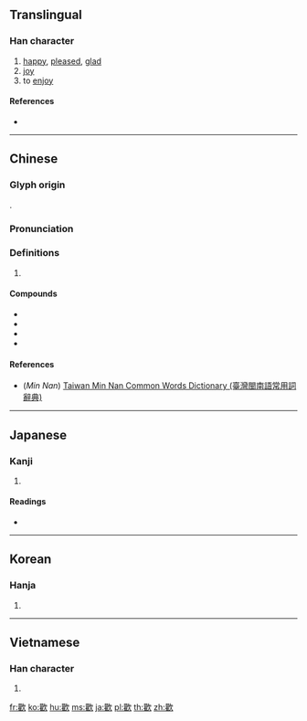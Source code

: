 {{character info/new}}
{{also|歓|驩|欢}}
==Translingual==
{{Han simplified forms|歡|歓|欢}}

===Han character===
{{Han char|rn=76|rad=欠|as=18|sn=22|four=47282|canj=TGNO|ids=⿰雚欠}}

# [[happy]], [[pleased]], [[glad]]
# [[joy]]
# to [[enjoy]]

====References====
* {{Han ref|kx=0573.120|dkj=16242|dj=0961.120|hdz=32153.170|uh=6B61|ud=27489|bh=C577|bd=50551}}

----

==Chinese==
{{zh-forms|s=欢}}

===Glyph origin===
{{Han etym}}
{{Han compound|雚|欠|c1=p|c2=s|ls=psc}}.

===Pronunciation===
{{zh-pron
|m=huān
|c=fun1
|h=pfs=fôn
|mn=hoaⁿ/hoan
|mn_note=hoaⁿ - vernacular, hoan - literary
|md=
|w=
|mc=y
|oc=y
|cat=a,n,v
}}

===Definitions===
{{zh-hanzi}}

# {{rfdef|lang=zh}}

====Compounds====
* {{zh-l|歡場}}
* {{zh-l|歡呼}}
* {{zh-l|歡送}}
* {{zh-l|歡天喜地}}

====References====
* (''Min Nan'') [http://twblg.dict.edu.tw/holodict_new/default.jsp Taiwan Min Nan Common Words Dictionary (臺灣閩南語常用詞辭典)]

----

==Japanese==

===Kanji===
{{ja-kanji|grade=|rs=欠18|style=ky|shin=歓}}

# {{defn|lang=ja|sort=欠18}}

====Readings====
* {{ja-readings|on=[[かん]] (kan)|kun=[[よろこぶ]] (yorokobu)}}

----

==Korean==

===Hanja===
{{ko-hanja|hangeul=환|eumhun=|rv=hwan|mr=hwan|y=hwan}}

# {{defn|lang=ko|sort=欠18}}

----

==Vietnamese==

===Han character===
{{vi-hantu|[[hoan]], [[hoen]]|rs=欠18}}

# {{defn|lang=vi|sort=欠18}}

[[fr:歡]]
[[ko:歡]]
[[hu:歡]]
[[ms:歡]]
[[ja:歡]]
[[pl:歡]]
[[th:歡]]
[[zh:歡]]